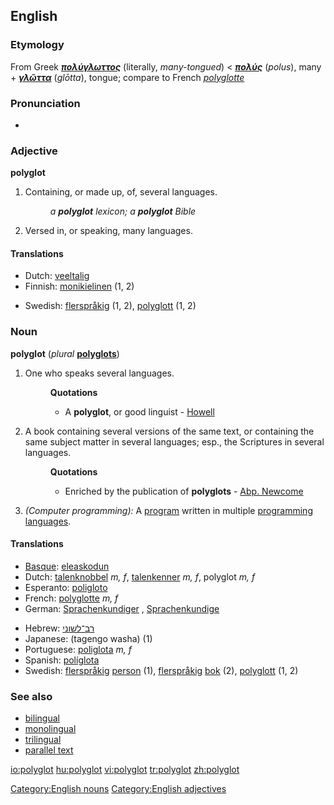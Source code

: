 ==English==

===Etymology===
From Greek '''''[[πολύγλωττος]]''''' (literally, ''many-tongued'') < '''''[[πολύς]]''''' (''polus''), many + '''''[[γλῶττα]]''''' (''glōtta''), tongue; compare to French ''[[polyglotte]]''

===Pronunciation===
* {{IPA|/pɒliːglɒt/}}

===Adjective===
'''polyglot'''

# Containing, or made up, of, several languages.
#:''a '''polyglot''' lexicon; a '''polyglot''' Bible''
# Versed in, or speaking, many languages.

====Translations====
{{top}}
*Dutch: [[veeltalig]]
*Finnish: [[monikielinen]] (1, 2)
{{mid}}
*Swedish: [[flerspråkig]] (1, 2), [[polyglott]] (1, 2)
{{bottom}}

===Noun===
'''polyglot''' (''plural'' '''[[polyglots]]''')

# One who speaks several languages.
#:'''Quotations'''
#:*A '''polyglot''', or good linguist - [[Howell]]
# A book containing several versions of the same text, or containing the same subject matter in several languages; esp., the Scriptures in several languages.
#:'''Quotations'''
#:*Enriched by the publication of '''polyglots''' - [[Abp. Newcome]]
# ''(Computer programming):'' A [[program]] written in multiple [[programming language]]s.

====Translations====
{{top}}
*[[Basque]]: [[eleaskodun]]
*Dutch: [[talenknobbel]] ''m, f'', [[talenkenner]] ''m, f'', polyglot ''m, f''
*Esperanto: [[poligloto]]
*French: [[polyglotte]] ''m, f''
*German: [[Sprachenkundiger]] {{m}}, [[Sprachenkundige]] {{f}}
{{mid}}
*Hebrew: [[רב־לשוני]]
*Japanese: {{JAchar|[[多言語話者]]}} (tagengo washa) (1)
*Portuguese: [[poliglota]] ''m, f''
*Spanish: [[políglota]] {{m}}
*Swedish: [[flerspråkig]] [[person]] {{c}} (1), [[flerspråkig]] [[bok]] {{c}} (2), [[polyglott]] {{c}} (1, 2)
{{bottom}}

===See also===
*[[bilingual]]
*[[monolingual]]
*[[trilingual]]
*[[parallel text]]

[[Category:English nouns]]
[[Category:English adjectives]]

[[io:polyglot]]
[[hu:polyglot]]
[[vi:polyglot]]
[[tr:polyglot]]
[[zh:polyglot]]